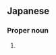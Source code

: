 ==Japanese==
{{ja-kanjitab|たん|の|yomi=j}}

===Proper noun===
{{ja-pos|たんの|proper}}

# {{surname|lang=ja|sort=たんの}}